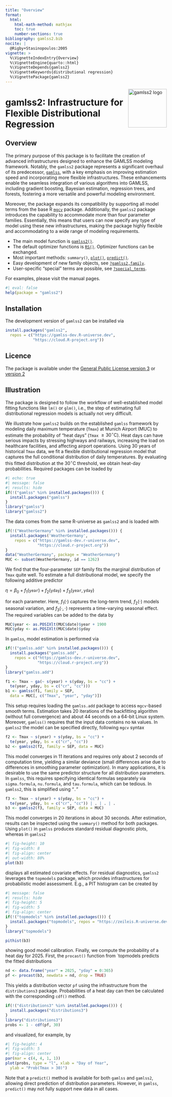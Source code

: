 ```yaml
---
title: "Overview"
format: 
  html:
    html-math-method: mathjax
    toc: true
    number-sections: true
bibliography: gamlss2.bib
nocite: |
  @Rigby+Stasinopoulos:2005
vignette: >
  %\VignetteIndexEntry{Overview}
  %\VignetteEngine{quarto::html}
  %\VignetteDepends{gamlss2}
  %\VignetteKeywords{distributional regression}
  %\VignettePackage{gamlss2}
---
```


<!-- README.md is generated from README.qmd via: quarto render README.qmd --to gfm -->

<img src="https://gamlss-dev.github.io/gamlss2/gamlss2.png" align="right" alt="gamlss2 logo" width="120" />

# gamlss2: Infrastructure for Flexible Distributional Regression

## Overview

The primary purpose of this package is to facilitate the creation of advanced infrastructures
designed to enhance the GAMLSS modeling framework. Notably, the `gamlss2` package represents a
significant overhaul of its predecessor, [`gamlss`](https://cran.r-project.org/package=gamlss),
with a key emphasis on improving estimation
speed and incorporating more flexible infrastructures. These enhancements enable the seamless
integration of various algorithms into GAMLSS, including gradient boosting, Bayesian estimation,
regression trees, and forests, fostering a more versatile and powerful modeling environment.

Moreover, the package expands its compatibility by supporting all model terms from the base
R [`mgcv`](https://cran.r-project.org/package=mgcv) package. Additionally, the `gamlss2` package
introduces the capability to accommodate more than four parameter families. Essentially, this
means that users can now specify any type of model using these new infrastructures, making the
package highly flexible and accommodating to a wide range of modeling requirements.

* The main model function is [`gamlss2()`](https://gamlss-dev.github.io/gamlss2/man/gamlss2.html).
* The default optimizer functions is [`RS()`](https://gamlss-dev.github.io/gamlss2/man/RS_CG.html). Optimizer functions can be exchanged.
* Most important methods: `summary()`, [`plot()`](https://gamlss-dev.github.io/gamlss2/man/plots.html), [`predict()`](https://gamlss-dev.github.io/gamlss2/man/predict.gamlss2.html).
* Easy development of new family objects, see [`?gamlss2,family`](https://gamlss-dev.github.io/gamlss2/man/gamlss2.family.html).
* User-specific "special" terms are possible, see [`?special_terms`](https://gamlss-dev.github.io/gamlss2/man/special_terms.html).

For examples, please visit the manual pages.

```r
#| eval: false
help(package = "gamlss2")
```

## Installation

The development version of `gamlss2` can be installed via

```r
install.packages("gamlss2",
  repos = c("https://gamlss-dev.R-universe.dev",
            "https://cloud.R-project.org"))
```

## Licence

The package is available under the
[General Public License version 3](https://www.gnu.org/licenses/gpl-3.0.html)
or [version 2](https://www.gnu.org/licenses/old-licenses/gpl-2.0.html)

## Illustration

The package is designed to follow the workflow of well-established model fitting functions
like `lm()` or `glm()`, i.e., the step of estimating full distributional regression models
is actually not very difficult.

We illustrate how `gamlss2` builds on the established `gamlss` framework by 
modeling daily maximum temperature (`Tmax`) at Munich Airport (MUC) to estimate
the probability of "heat days" (`Tmax` $\geq 30^\circ\text{C}$).
Heat days can have serious impacts by stressing highways and railways, increasing the
load on healthcare facilities, and affecting airport operations.
Using 30 years of historical `Tmax` data, we fit a flexible distributional
regression model that captures the full conditional distribution of daily temperatures. 
By evaluating this fitted distribution at the $30^\circ\text{C}$ threshold, we obtain
heat-day probabilities. Required packages can be loaded by

```r
#| echo: true
#| message: false
#| results: hide
if(!("gamlss" %in% installed.packages())) {
  install.packages("gamlss")
}
library("gamlss")
library("gamlss2")
```

The data comes from the same R-universe as `gamlss2` and is loaded with

```r
if(!("WeatherGermany" %in% installed.packages())) {
  install.packages('WeatherGermany',
    repos = c("https://gamlss-dev.r-universe.dev",
              "https://cloud.r-project.org"))
}
data("WeatherGermany", package = "WeatherGermany")
MUC <- subset(WeatherGermany, id == 1262)
```

We find that the four-parameter `SEP` family fits the marginal distribution of `Tmax`
quite well. To estimate a full distributional model, we specify the following additive predictor

$\eta = \beta_0 + f_1(\texttt{year}) + f_2(\texttt{yday}) + f_3(\texttt{year}, \texttt{yday})$

for each parameter. Here, $f_1( \cdot )$ captures the long-term trend, $f_2( \cdot )$ models
seasonal variation, and $f_3( \cdot, \cdot )$ represents a time-varying seasonal effect.
The required variables can be added to the data by

```r
MUC$year <- as.POSIXlt(MUC$date)$year + 1900
MUC$yday <- as.POSIXlt(MUC$date)$yday
```

In `gamlss`, model estimation is performed via

```r
if(!("gamlss.add" %in% installed.packages())) {
  install.packages("gamlss.add",
    repos = c("https://gamlss-dev.r-universe.dev",
              "https://cloud.r-project.org"))
}
library("gamlss.add")
```
```r
f1 <- Tmax ~ ga(~ s(year) + s(yday, bs = "cc") +
  te(year, yday, bs = c("cr", "cc")))
b1 <- gamlss(f1, family = SEP,
  data = MUC[, c("Tmax", "year", "yday")])
```

This setup requires loading the `gamlss.add` package to access `mgcv`-based
smooth terms. Estimation takes 20 iterations of the backfitting algorithm (without full convergence) 
and about 44 seconds on a 64-bit Linux system. Moreover, `gamlss()` requires that the
input data contains no `NA` values. In `gamlss2` the model can be
specified directly, following `mgcv` syntax

```r
f2 <- Tmax ~ s(year) + s(yday, bs = "cc") +
  te(year, yday, bs = c("cr", "cc"))
b2 <- gamlss2(f2, family = SEP, data = MUC)
```

This model converges in 11 iterations and requires only about 2 seconds of computation time, 
yielding a similar deviance (small differences arise due to differences in smoothing
parameter optimization). In many applications, it is desirable to use the same predictor
structure for all distribution parameters. In `gamlss`, this requires specifying
identical formulas separately via `sigma.formula`, `nu.formula`, and
`tau.formula`, which can be tedious. In `gamlss2`, this is simplified using "`.`"

```r
f3 <- Tmax ~ s(year) + s(yday, bs = "cc") +
  te(year, yday, bs = c("cr", "cc")) | . | . | .
b3 <- gamlss2(f3, family = SEP, data = MUC)
```

This model converges in 20 iterations in about 30 seconds. After estimation, results can be
inspected using the `summary()` method for both packages. Using `plot()` in
`gamlss` produces standard residual diagnostic plots, whereas in `gamlss2`

```r
#| fig-height: 10
#| fig-width: 8
#| fig-align: center
#| out-width: 80%
plot(b3)
```

displays all estimated covariate effects. For residual diagnostics, `gamlss2` leverages
the `topmodels` package, which provides infrastructures for probabilistic model assessment.
E.g., a PIT histogram can be created by

```r
#| message: false
#| results: hide
#| fig-height: 5
#| fig-width: 5
#| fig-align: center
if(!("topmodels" %in% installed.packages())) {
  install.packages("topmodels", repos = "https://zeileis.R-universe.dev")
}
library("topmodels")

pithist(b3)
```

showing good model calibration. Finally, we compute the probability of a heat day for 2025.
First, the `procast()` function from `topmodels predicts the fitted distributions

```r
nd <- data.frame("year" = 2025, "yday" = 0:365)
pf <- procast(b3, newdata = nd, drop = TRUE)
```

This yields a distribution vector `pf` using the infrastructure from the
`distributions3` package. Probabilities of a heat day can then be calculated
with the corresponding `cdf()` method.

```r
if(!("distributions3" %in% installed.packages())) {
  install.packages("distributions3")
}
library("distributions3")
probs <- 1 - cdf(pf, 30)
```

and visualized, for example, by

```r
#| fig-height: 4
#| fig-width: 5
#| fig-align: center
par(mar = c(4, 4, 1, 1))
plot(probs, type = "l", xlab = "Day of Year",
  ylab = "Prob(Tmax > 30)")
```

Note that a `predict()` method is available for both `gamlss` and `gamlss2`,
allowing direct prediction of distribution parameters. However, in `gamlss`,
`predict()` may not fully support new data in all cases.

